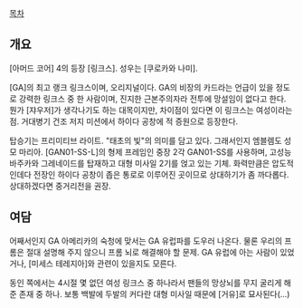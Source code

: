 [[목차]]
== 개요 ==
[아머드 코어] 4의 등장 [링크스]. 성우는 [쿠로카와 나미].

[GA]의 최고 랭크 링크스이며, 오리지널이다. GA의 비장의 카드라는 언급이 있을 정도로 강력한 링크스 중 한 사람이며, 진지한 근본주의자라 전투에 망설임이 없다고 한다. 뭔가 [쟈우저]가 생각나기도 하는 대목이지만, 차이점이 있다면 이 링크스는 여성이라는 점.
거대병기 건조 저지 미션에서 하이다 공창에 적 증원으로 등장한다. 

탑승기는 프리미티브 라이트. "태초의 빛"의 의미를 담고 있다. 그래서인지 엠블렘도 성모 마리아. [GAN01-SS-L]의 형제 프레임인 중장 2각 GAN01-SS를 사용하며, 고성능 바주카와 그레네이드를 탑재하고 대형 미사일 2기를 얹고 있는 기체. 화력만큼은 압도적인데다 전장인 하이다 공창이 좁은 통로로 이루어진 곳이므로 상대하기가 좀 까다롭다. 상대하겠다면 중거리전을 권장.

== 여담 ==
어째서인지 GA 아메리카의 숙청에 맞서는 GA 유럽파를 도우러 나온다. 물론 우리의 프롬은 절대 설명해 주지 않으니 프롬 뇌로 해결해야 할 문제. GA 유럽에 아는 사람이 있었거나, [미세스 테레지아]와 관련이 있을지도 모른다.

동인 쪽에서는 4시절 몇 없던 여성 링크스 중 하나라서 팬들의 망상뇌를 무지 굴리게 해준 존재 중 하나. 보통 백발에 두발의 커다란 대형 미사일 때문에 [거유]로 묘사된다(...)
